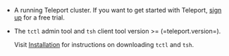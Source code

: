 - A running Teleport cluster. If you want to get started with Teleport, [sign
  up](https://goteleport.com/signup) for a free trial.

- The `tctl` admin tool and `tsh` client tool version >= (=teleport.version=).

  Visit [Installation](../get-started/download-install/installation.mdx) for instructions on downloading
  `tctl` and `tsh`.
